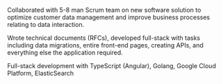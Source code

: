 Collaborated with 5-8 man Scrum team on new software solution to optimize customer data management and improve business processes relating to data interaction.

Wrote technical documents (RFCs), developed full-stack with tasks including data migrations, entire front-end pages, creating APIs, and everything else the application required.

Full-stack development with TypeScript (Angular), Golang, Google Cloud Platform, ElasticSearch
